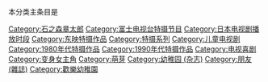 本分类主条目是{{link-ja|东映不可思议喜剧|東映不思議コメディーシリーズ}}[[Category:石之森章太郎|Category:石之森章太郎]]
[[Category:富士电视台特摄节目|Category:富士电视台特摄节目]]
[[Category:日本电视剧播放时段|Category:日本电视剧播放时段]]
[[Category:东映特摄作品|Category:东映特摄作品]]
[[Category:特摄系列|Category:特摄系列]][[Category:儿童电视剧|Category:儿童电视剧]]
[[Category:1980年代特摄作品|Category:1980年代特摄作品]]
[[Category:1990年代特摄作品|Category:1990年代特摄作品]]
[[Category:电视喜剧|Category:电视喜剧]]
[[Category:变身女主角|Category:变身女主角]]
[[Category:萌芽|Category:萌芽]]
[[Category:幼稚园_(杂志)|Category:幼稚园 (杂志)]]
[[Category:朋友_(雜誌)|Category:朋友 (雜誌)]]
[[Category:歡樂幼稚園|Category:歡樂幼稚園]]